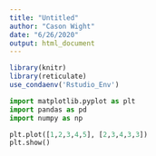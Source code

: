 ```yaml
---
title: "Untitled"
author: "Cason Wight"
date: "6/26/2020"
output: html_document
---
```


```r
library(knitr)
library(reticulate)
use_condaenv('Rstudio_Env')
```


```python
import matplotlib.pyplot as plt
import pandas as pd
import numpy as np
```

```python
plt.plot([1,2,3,4,5], [2,3,4,3,3])
plt.show()
```

